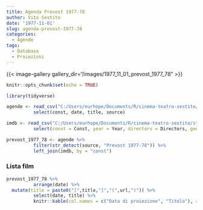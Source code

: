 ```yaml
---
title: Agenda Prevost 1977-78
author: Vito Sestito
date: '1977-11-01'
slug: agenda-prevost-1977-78
categories:
  - Agende
tags:
  - Database
  - Proiezioni
---
```

{{< image-gallery gallery_dir="/images/1977_11_01_prevost_1977_78" >}}
```r
knitr::opts_chunk$set(echo = TRUE)

library(tidyverse)

agende <- read_csv("C:/Users/eurhope/Documents/R/cinema-teatro-sestito/static/data/programmazione_agende.csv") %>%
          select(const, date, title, source)

imdb <- read_csv("C:/Users/eurhope/Documents/R/cinema-teatro-sestito/static/data/programmazione_imdb.csv") %>%
          select(const = Const, year = Year, directors = Directors, genres = Genres, imdb_rating = `IMDb Rating`, runtime = `Runtime (mins)`, url = URL)

prevost_1977_78 <- agende %>%
          filter(str_detect(source, "Prevost 1977-78")) %>%
          left_join(imdb, by = "const")
```
### Lista film
```r
prevost_1977_78 %>%
          arrange(date) %>%
  mutate(title = paste0("[",title,"]","(",url,")")) %>%
          select(date, title) %>%
          knitr::kable(col.names = c("Data di proiezione", "Titolo"), align = c("l", "l", "l"))
```